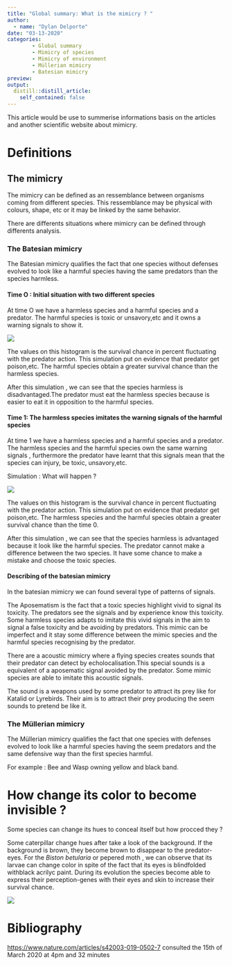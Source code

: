 ```yaml
---
title: "Global summary: What is the mimicry ? "
author: 
  - name: "Dylan Delporte"
date: "03-13-2020"
categories:
        - Global summary
        - Mimicry of species
        - Mimicry of environment
        - Müllerian mimicry
        - Batesian mimicry
preview: 
output:
  distill::distill_article:
    self_contained: false
---
```


This article would be use to summerise informations  basis on the articles and another scientific website about mimicry.

# Definitions

## The mimicry

The mimicry can be defined as an ressemblance between organisms coming from different species. This ressemblance may be physical with colours, shape, etc or it may be linked by the same behavior.

There are differents situations where mimicry can be defined through differents analysis.

### The Batesian mimicry

The Batesian mimicry qualifies the fact that one species without defenses evolved to look like a harmful species having the same predators than the species harmless.

#### Time O : Initial situation with two different species 

At time O we have a harmless species and a harmful species and a predator.
The harmful species is toxic or unsavory,etc and it owns a warning signals to show it.

![](../global summary/Batesian-time-0.gif)

The values on this histogram is the survival chance in percent fluctuating with the predator action.
This simulation put on evidence that predator get poison,etc. The harmful species obtain a greater survival chance than the harmless species.

After this simulation , we can see that the species harmless is disadvantaged.The predator must eat the harmless species because is easier to eat it in opposition to the harmful species.


#### Time 1: The harmless species imitates the warning signals of the harmful species 

At time 1 we have a harmless species and a harmful species and a predator.
The harmless species and the harmful species own the same warning signals , furthermore the predator have learnt that this signals mean that the species can injury, be toxic, unsavory,etc.

Simulation : What will happen ?

![](../global summary/Batesian-time-1.gif)


The values on this histogram is the survival chance in percent fluctuating with the predator action.
This simulation put on evidence that predator get poison,etc. The harmless species and the harmful species obtain a greater survival chance than the time 0.

After this simulation , we can see that the species harmless is advantaged because it look like the harmful species. The predator cannot make a difference between the two species. It have some chance to make a mistake and choose the toxic species.

#### Describing of the batesian mimicry

In the batesian mimicry we can found several type of patterns of signals.

The Aposematism is the fact that a toxic species highlight vivid to signal its toxicity. The predators see the signals and by experience know this toxicity. Some harmless species adapts to imitate this vivid signals in the aim to signal a false toxicity and be avoiding by predators.
This mimic can be imperfect and it stay some difference between the mimic species and the harmful species recognising by the predator.

There are a acoustic mimicry where a flying species creates sounds that their predator can detect by echolocalisation.This special sounds is a equivalent of a aposematic signal avoided by the predator. Some mimic species are able to imitate this acoustic signals.

The sound is a weapons used by some predator to attract its prey like for Katalid or Lyrebirds. Their aim is to attract their prey producing the seem sounds to pretend be like it.

### The Müllerian mimicry

The Müllerian mimicry qualifies the fact that one species with defenses evolved to look like a harmful species having the seem predators and the same defensive way than the first species harmful.

For example : Bee and Wasp owning yellow and black band.

# How change its color to become invisible ?

Some species can change its hues to conceal itself but how procced they ? 

Some caterpillar change hues after take a look of the background.
If the background is brown, they become brown to disappear to the predator-eyes. For the _Biston betularia_ or pepered moth , we can observe that its larvae can change color in spite of the fact that its eyes is blindfolded withblack acrilyc paint. During its evolution the species become able to express their perception-genes with their eyes and skin to increase their survival chance.

![](image/biston betularia graphic.png)








# Bibliography

<https://www.nature.com/articles/s42003-019-0502-7>
consulted the 15th of March 2020 at 4pm and 32 minutes









